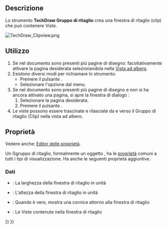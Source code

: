 <languages/>

{{Docnav/it
|[[TechDraw_ProjectionGroup/it|Gruppo di proiezioni]]
|[[TechDraw_Symbol/it|Simbolo]]
|[[TechDraw_Workbench/it|TechDraw]]
|IconL=TechDraw_ProjectionGroup.svg
|IconR=TechDraw_Symbol.svg
|IconC=Workbench_TechDraw.svg
}}

{{GuiCommand/it
|Name=TechDraw ClipGroup
|Name/it=TechDraw Gruppo di ritaglio
|MenuLocation=TechDraw → Viste TechDraw → Gruppo di ritaglio
|Workbenches=[[TechDraw_Workbench/it|TechDraw]]
|SeeAlso=
}}

<span id="Description"></span>
==Descrizione== 

Lo strumento '''TechDraw Gruppo di ritaglio''' crea una finestra di ritaglio (clip) che può contenere Viste. 

[[Image:TechDraw Clipview.png]]
{{Caption|Finestra di ritaglio di diverse viste esistenti}}

<span id="Usage"></span>
==Utilizzo== 

# Se nel documento sono presenti più pagine di disegno: facoltativamente attivare la pagina desiderata selezionandola nella [[Tree_view/it|Vista ad albero]].
# Esistono diversi modi per richiamare lo strumento:
#* Premere il pulsante {{Button|[[Image:TechDraw_ClipGroup.svg|16px]] [[TechDraw_ClipGroup/it|Inserisci Gruppo di ritaglio]]}}.
#* Selezionare l'opzione {{MenuCommand|TechDraw → Viste TechDraw → [[Image:TechDraw_ClipGroup.svg|16px]] Inserisci Gruppo di ritaglio}} dal menu.
# Se nel documento sono presenti più pagine di disegno e non si ha ancora attivato una pagina, si apre la finestra di dialogo {{MenuCommand|Scelta pagina}}:
## Selezionare la pagina desiderata.
## Premere il pulsante {{Button|OK}}.
# Le viste possono essere trascinate e rilasciate da e verso il Gruppo di ritaglio (Clip) nella vista ad albero. {{Version/it|1.0}}

<span id="Properties"></span>
==Proprietà==

Vedere anche: [[Property_editor/it|Editor delle proprietà]].

Un Ggruppo di ritaglio, formalmente un oggetto {{Incode|TechDraw::DrawViewClip}}, ha le [[TechDraw_View/it#Properties_Part_View|proprietà]] comuni a tutti i tipi di visualizzazione. Ha anche le seguenti proprietà aggiuntive.

<span id="Data"></span>
=== Dati ===

{{TitleProperty|Clip Group}}

* {{PropertyData|Width|Length}}: La larghezza della finestra di ritaglio in unità
* {{PropertyData|Height|Length}}: L'altezza della finestra di ritaglio in unità
* {{PropertyData|ShowFrame|Bool}}: Quando è vero, mostra una cornice attorno alla finestra di ritaglio
* {{PropertyData|Views|LinkList}}: Le Viste contenute nella finestra di ritaglio


{{Docnav/it
|[[TechDraw_ProjectionGroup/it|Gruppo di proiezioni]]
|[[TechDraw_Symbol/it|Simbolo]]
|[[TechDraw_Workbench/it|TechDraw]]
|IconL=TechDraw_ProjectionGroup.svg
|IconR=TechDraw_Symbol.svg
|IconC=Workbench_TechDraw.svg
}}

{{TechDraw_Tools_navi{{#translation:}}}}
{{Userdocnavi{{#translation:}}}}